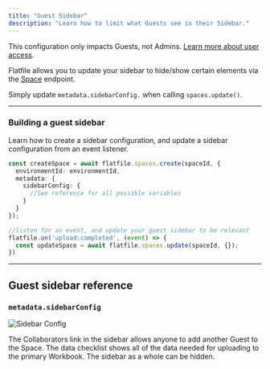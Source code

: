 ```yaml
---
title: "Guest Sidebar"
description: "Learn how to limit what Guests see in their Sidebar."
---
```


<Info>This configuration only impacts Guests, not Admins. [Learn more about user access](../security/roles-and-permissions).</Info>

Flatfile allows you to update your sidebar to hide/show certain elements via the <Tooltip tip="Learn more about Spaces">[Space](../concepts/spaces)</Tooltip> endpoint.

Simply update `metadata.sidebarConfig.` when calling `spaces.update()`.

---

### Building a guest sidebar

Learn how to create a sidebar configuration, and update a sidebar configuration from an event listener.

```ts
const createSpace = await flatfile.spaces.create(spaceId, {
  environmentId: environmentId,
  metadata: {
    sidebarConfig: {
      //See reference for all possible variables
    }
  }
});

//listen for an event, and update your guest sidebar to be relevant
flatfile.on('upload:completed', (event) => {
  const updateSpace = await flatfile.spaces.update(spaceId, {});
})
```

---

## Guest sidebar reference

### `metadata.sidebarConfig`
![Sidebar Config](../images/customize/sidebarConfig.png)

<ParamField path="showGuestInvite" type="boolean"> The Collaborators link in the sidebar allows anyone to add another Guest to the Space.</ParamField>
<ParamField path="showDataChecklist" type="boolean">The data checklist shows all of the data needed for uploading to the primary Workbook. </ParamField>
<ParamField path="showSidebar" type="boolean">The sidebar as a whole can be hidden. </ParamField>
